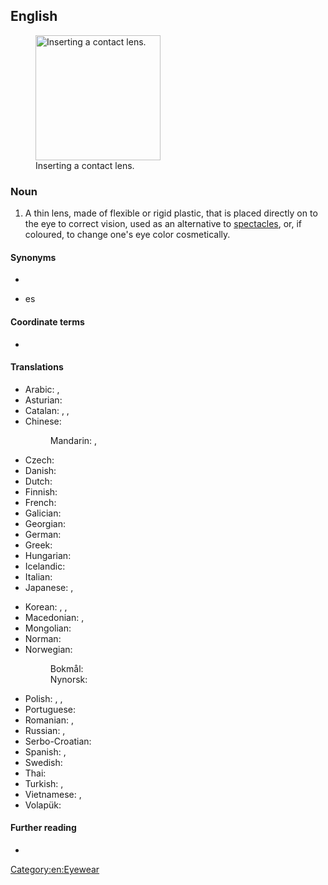 {{also|contactlens|contact-lens}}
==English==
[[Image:Contact Lens Ayala.jpg|thumb|200px|Inserting a contact lens.]]

===Noun===
{{en-noun|es}}

# A thin lens, made of flexible or rigid plastic, that is placed directly on to the eye to correct vision, used as an alternative to [[spectacles]], or, if coloured, to change one's eye color cosmetically.

====Synonyms====
* {{l|en|contact}}
* {{l|en|lens}}es

====Coordinate terms====
* {{l|en|spectacles}}

====Translations====
{{trans-top|thin lens placed directly on the eye}}
* Arabic: {{t|ar|عدسَة لاقصَة|f}}, {{t|ar|عَدَسَة|f}}
* Asturian: {{t|ast|lentilla|f}}
* Catalan: {{t+|ca|lent de contacte|f}}, {{t|ca|lentilla|f}}, {{t+|ca|lentícula|f}}
* Chinese:
*: Mandarin: {{t+|cmn|隱形眼鏡}}, {{t+|cmn|隱形眼镜|tr=yǐnxíng yǎnjìng}}
* Czech: {{t|cs|kontaktní čočka|f}}
* Danish: {{t+|da|kontaktlinse|c}}
* Dutch: {{t+|nl|contactlens|f}}
* Finnish: {{t+|fi|piilolinssi}}
* French: {{t+|fr|lentille de contact|f}}
* Galician: {{t|gl|lente de contacto|f}}
* Georgian: {{t|ka|კონტაქტური ლინზა}}
* German: {{t+|de|Kontaktlinse|f}}
* Greek: {{t+|el|φακός επαφής|m}}
* Hungarian: {{t+|hu|kontaktlencse}}
* Icelandic: {{t|is|augnlinsa|f}}
* Italian: {{t|it|lente a contatto|f}}
* Japanese: {{t|ja|コンタクトレンズ|tr=kontakuto renzu}}, {{t+|ja|コンタクト|tr=kontakuto}}
{{trans-mid}}
* Korean: {{t|ko|콘택트 렌즈}}, {{t+|ko|렌즈}}, {{t|ko|콘택트}}
* Macedonian: {{t|mk|ко́нтактна ле́ќа|f}}, {{t|mk|ко́нтактни ле́ќи|p}}
* Mongolian: {{t|mn|контакт линз}}
* Norman: {{t|nrf|cricot d'contact|m}} {{qualifier|Jersey}}
* Norwegian:
*: Bokmål: {{t|nb|kontaktlinse|m|f}}
*: Nynorsk: {{t|nn|kontaktlinse|f}}
* Polish: {{t+|pl|szkło kontaktowe|n}}, {{t+|pl|soczewka kontaktowa|f}}, {{t+|pl|kontakt|m-in}} {{qualifier|colloquial}}
* Portuguese: {{t+|pt|lente de contato|f}}
* Romanian: {{t+|ro|lentilă de contact|f}}, {{t|ro|lentile de contact|f-p}}
* Russian: {{t+|ru|конта́ктная ли́нза|f}}, {{t+|ru|ли́нза|f}}
* Serbo-Croatian: {{t|sh|kontaktne leće}}
* Spanish: {{t|es|lentilla|f}}, {{t|es|lente de contacto|m}}
* Swedish: {{t+|sv|kontaktlins|c}}
* Thai: {{t|th|เลนส์สัมผัส}}
* Turkish: {{t+|tr|lens}}, {{t|tr|kontakt lens}}
* Vietnamese: {{t|vi|kính áp tròng}}, {{t|vi|kính sát tròng}}
* Volapük: {{t|vo|kontagalentül}}
{{trans-bottom}}

====Further reading====
* {{pedialite}}

[[Category:en:Eyewear]]